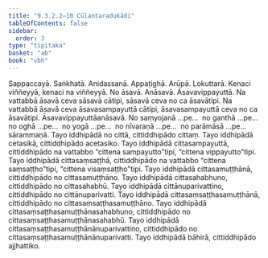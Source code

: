 ```yaml
---
title: "9.3.2.2–10 Cūḷantaradukādi"
tableOfContents: false
sidebar:
  order: 3
type: "tipitaka"
basket: "ab"
book: "vbh"
---
```



<DynamicBreadcrumb />

<Paragraph number="1550" book="vbh">
Sappaccayā. Saṅkhatā. Anidassanā. Appaṭighā. Arūpā. Lokuttarā. Kenaci viññeyyā, kenaci na viññeyyā. No āsavā. Anāsavā. Āsavavippayuttā. Na vattabbā āsavā ceva sāsavā cātipi, sāsavā ceva no ca āsavātipi. Na vattabbā āsavā ceva āsavasampayuttā cātipi, āsavasampayuttā ceva no ca āsavātipi. Āsavavippayuttāanāsavā.
</Paragraph>

<Paragraph number="1551" book="vbh">
No saṃyojanā …pe…  no ganthā …pe…  no oghā …pe…  no yogā …pe…  no nīvaraṇā …pe…  no parāmāsā …pe…  sārammaṇā. Tayo iddhipādā no cittā, cittiddhipādo cittaṃ. Tayo iddhipādā cetasikā, cittiddhipādo acetasiko. Tayo iddhipādā cittasampayuttā, cittiddhipādo na vattabbo “cittena sampayutto”tipi, “cittena vippayutto”tipi. Tayo iddhipādā cittasaṃsaṭṭhā, cittiddhipādo na vattabbo “cittena saṃsaṭṭho”tipi, “cittena visaṃsaṭṭho”tipi. Tayo iddhipādā cittasamuṭṭhānā, cittiddhipādo no cittasamuṭṭhāno. Tayo iddhipādā cittasahabhuno, cittiddhipādo no cittasahabhū. Tayo iddhipādā cittānuparivattino, cittiddhipādo no cittānuparivatti. Tayo iddhipādā cittasaṃsaṭṭhasamuṭṭhānā, cittiddhipādo no cittasaṃsaṭṭhasamuṭṭhāno. Tayo iddhipādā cittasaṃsaṭṭhasamuṭṭhānasahabhuno, cittiddhipādo no cittasaṃsaṭṭhasamuṭṭhānasahabhū. Tayo iddhipādā cittasaṃsaṭṭhasamuṭṭhānānuparivattino, cittiddhipādo no cittasaṃsaṭṭhasamuṭṭhānānuparivatti. Tayo iddhipādā bāhirā, cittiddhipādo ajjhattiko.
</Paragraph>
